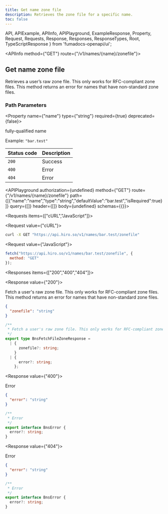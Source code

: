 ```yaml
---
title: Get name zone file
description: Retrieves the zone file for a specific name.
toc: false
---
```


  API,
  APIExample,
  APIInfo,
  APIPlayground,
  ExampleResponse,
  Property,
  Request,
  Requests,
  Response,
  Responses,
  ResponseTypes,
  Root,
  TypeScriptResponse
} from 'fumadocs-openapi/ui';

<Root>

<API>

<APIInfo method={"GET"} route={"/v1/names/{name}/zonefile"}>

## Get name zone file

Retrieves a user’s raw zone file. This only works for RFC-compliant zone files. This method returns an error for names that have non-standard zone files.
### Path Parameters

<Property name={"name"} type={"string"} required={true} deprecated={false}>

fully-qualified name

<span>Example: `"bar.test"`</span>

</Property>

| Status code | Description |
| :------ | :------ |
| `200` | Success |
| `400` | Error |
| `404` | Error |

<APIPlayground authorization={undefined} method={"GET"} route={"/v1/names/{name}/zonefile"} path={[{"name":"name","type":"string","defaultValue":"bar.test","isRequired":true}]} query={[]} header={[]} body={undefined} schemas={{}}>

</APIPlayground>

</APIInfo>

<APIExample>

<Requests items={["cURL","JavaScript"]}>

<Request value={"cURL"}>

```bash
curl -X GET "https://api.hiro.so/v1/names/bar.test/zonefile"
```

</Request>

<Request value={"JavaScript"}>

```js
fetch("https://api.hiro.so/v1/names/bar.test/zonefile", {
  method: "GET"
});
```

</Request>

</Requests>

<Responses items={["200","400","404"]}>

<Response value={"200"}>

Fetch a user's raw zone file. This only works for RFC-compliant zone files. This method returns an error for names that have non-standard zone files.

<ResponseTypes>

<ExampleResponse>

```json
{
  "zonefile": "string"
}
```

</ExampleResponse>

<TypeScriptResponse>

```ts
/**
 * Fetch a user's raw zone file. This only works for RFC-compliant zone files. This method returns an error for names that have non-standard zone files.
 */
export type BnsFetchFileZoneResponse =
  | {
      zonefile?: string;
    }
  | {
      error?: string;
    };
```

</TypeScriptResponse>

</ResponseTypes>

</Response>

<Response value={"400"}>

Error

<ResponseTypes>

<ExampleResponse>

```json
{
  "error": "string"
}
```

</ExampleResponse>

<TypeScriptResponse>

```ts
/**
 * Error
 */
export interface BnsError {
  error?: string;
}
```

</TypeScriptResponse>

</ResponseTypes>

</Response>

<Response value={"404"}>

Error

<ResponseTypes>

<ExampleResponse>

```json
{
  "error": "string"
}
```

</ExampleResponse>

<TypeScriptResponse>

```ts
/**
 * Error
 */
export interface BnsError {
  error?: string;
}
```

</TypeScriptResponse>

</ResponseTypes>

</Response>

</Responses>

</APIExample>

</API>

</Root>
